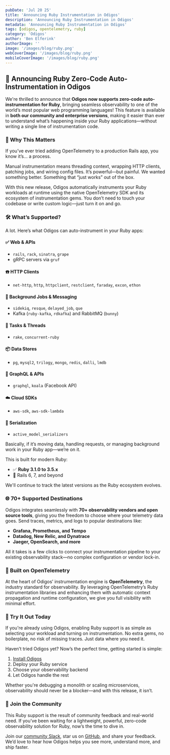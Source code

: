 ```yaml
---
pubDate: 'Jul 20 25'
title: 'Announcing Ruby Instrumentation in Odigos'
description: 'Announcing Ruby Instrumentation in Odigos'
metadata: 'Announcing Ruby Instrumentation in Odigos'
tags: [odigos, opentelemetry, ruby]
category: 'Odigos'
author: 'Ben Elferink'
authorImage: ''
image: '/images/blog/ruby.png'
webCoverImage: '/images/blog/ruby.png'
mobileCoverImage: '/images/blog/ruby.png'
---
```


## 📣 Announcing Ruby Zero-Code Auto-Instrumentation in Odigos

We're thrilled to announce that **Odigos now supports zero-code auto-instrumentation for Ruby**, bringing seamless observability to one of the world’s most popular web programming languages! This feature is available in **both our community and enterprise versions**, making it easier than ever to understand what’s happening inside your Ruby applications—without writing a single line of instrumentation code.

### 🚀 Why This Matters

If you’ve ever tried adding OpenTelemetry to a production Rails app, you know it’s... a process.

Manual instrumentation means threading context, wrapping HTTP clients, patching jobs, and wiring config files. It’s powerful—but painful. We wanted something better. Something that “just works” out of the box.

With this new release, Odigos automatically instruments your Ruby workloads at runtime using the native OpenTelemetry SDK and its ecosystem of instrumentation gems. You don’t need to touch your codebase or write custom logic—just turn it on and go.

### 🛠️ What’s Supported?

A lot. Here’s what Odigos can auto-instrument in your Ruby apps:

#### ✅ Web & APIs
- `rails`, `rack`, `sinatra`, `grape`
- gRPC servers via `gruf`

#### ☎️ HTTP Clients
- `net-http`, `http`, `httpclient`, `restclient`, `faraday`, `excon`, `ethon`

#### 🧠 Background Jobs & Messaging
- `sidekiq`, `resque`, `delayed_job`, `que`
- Kafka (`ruby-kafka`, `rdkafka`) and RabbitMQ (`bunny`)

#### 🧰 Tasks & Threads
- `rake`, `concurrent-ruby`

#### 📦 Data Stores
- `pg`, `mysql2`, `trilogy`, `mongo`, `redis`, `dalli`, `lmdb`

#### 🔎 GraphQL & APIs
- `graphql`, `koala` (Facebook API)

#### ☁️ Cloud SDKs
- `aws-sdk`, `aws-sdk-lambda`

#### 🧵 Serialization
- `active_model_serializers`

Basically, if it’s moving data, handling requests, or managing background work in your Ruby app—we’re on it.

This is built for modern Ruby:
- ✅ **Ruby 3.1.0 to 3.5.x**
- 🚀 Rails 6, 7, and beyond

We'll continue to track the latest versions as the Ruby ecosystem evolves.

### 🌐 70+ Supported Destinations

Odigos integrates seamlessly with **70+ observability vendors and open source tools**, giving you the freedom to choose where your telemetry data goes. Send traces, metrics, and logs to popular destinations like:

- **Grafana, Prometheus, and Tempo**
- **Datadog, New Relic, and Dynatrace**
- **Jaeger, OpenSearch, and more**

All it takes is a few clicks to connect your instrumentation pipeline to your existing observability stack—no complex configuration or vendor lock-in.

### 🧠 Built on OpenTelemetry

At the heart of Odigos’ instrumentation engine is **OpenTelemetry**, the industry standard for observability. By leveraging OpenTelemetry’s Ruby instrumentation libraries and enhancing them with automatic context propagation and runtime configuration, we give you full visibility with minimal effort.

### 🧪 Try It Out Today

If you're already using Odigos, enabling Ruby support is as simple as selecting your workload and turning on instrumentation. No extra gems, no boilerplate, no risk of missing traces. Just data where you need it.

Haven’t tried Odigos yet? Now’s the perfect time, getting started is simple:

1. [Install Odigos](https://docs.odigos.io/setup/installation)
2. Deploy your Ruby service
3. Choose your observability backend
4. Let Odigos handle the rest

Whether you're debugging a monolith or scaling microservices, observability should never be a blocker—and with this release, it isn’t.

### 🙌 Join the Community

This Ruby support is the result of community feedback and real-world need. If you’ve been waiting for a lightweight, powerful, zero-code observability solution for Ruby, now’s the time to dive in.

Join our [community Slack](https://join.slack.com/t/odigos/shared_invite/zt-24u91yknm-0fLXu6qnqYfNHS_GSUgTJw), star us on [GitHub](https://github.com/odigos-io/odigos), and share your feedback. We’d love to hear how Odigos helps you see more, understand more, and ship faster.
